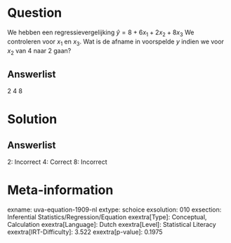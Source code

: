 Question
========

We hebben een regressievergelijking $\hat{y} = 8 + 6x_{1} +
2x_{2} + 8x_{3}$ We controleren voor *x*~1~ en *x*~3~. Wat is de
afname in voorspelde *y* indien we voor *x*~2~ van 4 naar 2 gaan?

Answerlist
----------

2
4
8

Solution
========

Answerlist
----------

2: Incorrect
4: Correct
8: Incorrect

Meta-information
================
exname: uva-equation-1909-nl
extype: schoice
exsolution: 010
exsection: Inferential Statistics/Regression/Equation
exextra[Type]: Conceptual, Calculation
exextra[Language]: Dutch
exextra[Level]: Statistical Literacy
exextra[IRT-Difficulty]: 3.522
exextra[p-value]: 0.1975
